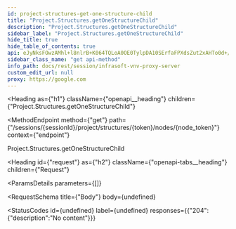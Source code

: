 ```yaml
---
id: project-structures-get-one-structure-child
title: "Project.Structures.getOneStructureChild"
description: "Project.Structures.getOneStructureChild"
sidebar_label: "Project.Structures.getOneStructureChild"
hide_title: true
hide_table_of_contents: true
api: eJyNksFOwzAMhl+l8nlrB+K064TQLoA0OE0TylpDA10SErfaFPXdsZut2xAHTo0d+/fvr4lgHXpF2pplBXN49vYTS8pX5NuSWo8h/0B6MjgmFrVuKpgAXzlrAgaYR7id3cmnwlB67USNtR5tVlpDaAj6fgIBy9ZrOsB8vZmAU17tkNCHFF+3/t8Ga9RWnPM9iCzVHBTsK7BUKOLxtKz6wiXVIoyqRST7haYvjK0kks9bSoE49l0yGKH1jehCvzlvsipr3A0AeD1t3q0wIE0NcinHXgX7TtPOdFMevT9MkyAri2za9Caf5TP4vf/y1JwNjVlqzLmu0SUydZlkGKDUrhbA8wW1KknMcORsoJ0yF2V/I82YaTamshPVKze808GJBOGeCtcobWTgQCQeia/hRJy75yNz+SNpruAcJ0vNQJkPA3lJnNkDM655AZGNcasCvvqm7yX93aI/vqBOea22wnq96S8ewsP9C7+3H3q/AVQ=
sidebar_class_name: "get api-method"
info_path: docs/rest/session/infrasoft-vnv-proxy-server
custom_edit_url: null
proxy: https://google.com
---
```



<Heading
  as={"h1"}
  className={"openapi__heading"}
  children={"Project.Structures.getOneStructureChild"}
>
</Heading>

<MethodEndpoint
  method={"get"}
  path={"/sessions/{sessionId}/project/structures/{token}/nodes/{node_token}"}
  context={"endpoint"}
>
  
</MethodEndpoint>



Project.Structures.getOneStructureChild

<Heading
  id={"request"}
  as={"h2"}
  className={"openapi-tabs__heading"}
  children={"Request"}
>
</Heading>

<ParamsDetails
  parameters={[]}
>
  
</ParamsDetails>

<RequestSchema
  title={"Body"}
  body={undefined}
>
  
</RequestSchema>

<StatusCodes
  id={undefined}
  label={undefined}
  responses={{"204":{"description":"No content"}}}
>
  
</StatusCodes>


      